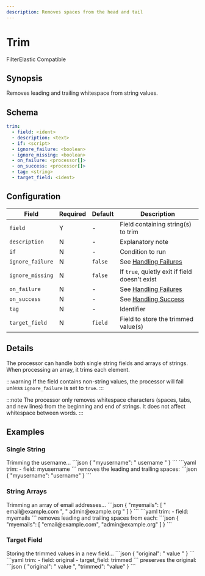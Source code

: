 ```yaml
---
description: Removes spaces from the head and tail
---
```


# Trim

<span className="theme-doc-version-badge badge badge--primary">Filter</span><span className="theme-doc-version-badge badge badge--secondary">Elastic Compatible</span>

## Synopsis

Removes leading and trailing whitespace from string values.

## Schema

```yaml {2}
trim:
  - field: <ident>
  - description: <text>
  - if: <script>
  - ignore_failure: <boolean>
  - ignore_missing: <boolean>
  - on_failure: <processor[]>
  - on_success: <processor[]>
  - tag: <string>
  - target_field: <ident>
```

## Configuration

|Field|Required|Default|Description|
|---|---|---|---|
|`field`|Y|-|Field containing string(s) to trim|
|`description`|N|-|Explanatory note|
|`if`|N|-|Condition to run|
|`ignore_failure`|N|`false`|See [Handling Failures](../handling-failures.mdx)|
|`ignore_missing`|N|`false`|If `true`, quietly exit if field doesn't exist|
|`on_failure`|N|-|See [Handling Failures](../handling-failures.mdx)|
|`on_success`|N|-|See [Handling Success](../handling-success.mdx)|
|`tag`|N|-|Identifier|
|`target_field`|N|`field`|Field to store the trimmed value(s)|

## Details

The processor can handle both single string fields and arrays of strings. When processing an array, it trims each element.

:::warning
If the field contains non-string values, the processor will fail unless `ignore_failure` is set to `true`.
:::

:::note
The processor only removes whitespace characters (spaces, tabs, and new lines) from the beginning and end of strings. It does not affect whitespace between words.
:::

## Examples

### Single String

<ExampleGrid>
  <CommentCol>
    Trimming the username...
  </CommentCol>
  <CodeCol>
    ```json
    {
      "myusername": "  username  "
    }
    ```
    ```yaml
    trim:
      - field: myusername
    ```
  </CodeCol>
  <CommentCol>
    removes the leading and trailing spaces:
  </CommentCol>
  <CodeCol>
    ```json
    {
      "myusername": "username"
    }
    ```
  </CodeCol>
</ExampleGrid>

### String Arrays

<ExampleGrid>
  <CommentCol>
    Trimming an array of email addresses...
  </CommentCol>
  <CodeCol>
    ```json
    {
      "myemails": [
        "  email@example.com  ",
        "  admin@example.org  "
      ]
    }
    ```
    ```yaml
    trim:
      - field: myemails
    ```
  </CodeCol>
  <CommentCol>
    removes leading and trailing spaces from each:
  </CommentCol>
  <CodeCol>
    ```json
    {
      "myemails": [
        "email@example.com",
        "admin@example.org"
      ]
    }
    ```
  </CodeCol>
</ExampleGrid>

### Target Field

<ExampleGrid>
  <CommentCol>
    Storing the trimmed values in a new field...
  </CommentCol>
  <CodeCol>
    ```json
    {
      "original": "  value  "
    }
    ```
    ```yaml
    trim:
      - field: original
      - target_field: trimmed
    ```
  </CodeCol>
  <CommentCol>
    preserves the original:
  </CommentCol>
  <CodeCol>
    ```json
    {
      "original": "  value  ",
      "trimmed": "value"
    }
    ```
  </CodeCol>
</ExampleGrid>
